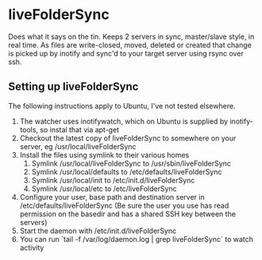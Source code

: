 =liveFolderSync=
Does what it says on the tin. Keeps 2 servers in sync, master/slave style, in real time.
As files are write-closed, moved, deleted or created that change is picked up by inotify and sync'd to your target server using rsync over ssh.

==Setting up liveFolderSync==
The following instructions apply to Ubuntu, I've not tested elsewhere. 
# The watcher uses inotifywatch, which on Ubuntu is supplied by inotify-tools, so instal that via apt-get
# Checkout the latest copy of liveFolderSync to somewhere on your server, eg /usr/local/liveFolderSync
# Install the files using symlink to their various homes
## Symlink /usr/local/liveFolderSync to /usr/sbin/liveFolderSync
## Symlink /usr/local/defaults to /etc/defaults/liveFolderSync
## Symlink /usr/local/init to /etc/init.d/liveFolderSync
## Symlink /usr/local/etc to /etc/liveFolderSync
# Configure your user, base path and destination server in /etc/defaults/liveFolderSync (Be sure the user you use has read permission on the basedir and has a shared SSH key between the servers)
# Start the daemon with /etc/init.d/liveFolderSync
# You can run `tail -f /var/log/daemon.log | grep liveFolderSync` to watch activity
